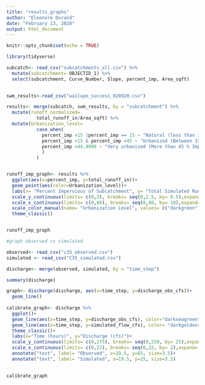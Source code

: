 ```yaml
---
title: "results_graphs"
author: "Eleonore Durand"
date: "February 13, 2020"
output: html_document
---
```


```r
knitr::opts_chunk$set(echo = TRUE)
```

```r
library(tidyverse)
```


```r
subcatch<- read_csv("subcatchments_all.csv") %>% 
  mutate(subcatchment= OBJECTID_1) %>% 
  select(subcatchment, Curve_Number, Slope, percent_imp, Area_sqft)
  

swm_results<-read_csv("wailupe_success_020920.csv")

results<- merge(subcatch, swm_results, by = "subcatchment") %>% 
  mutate(runoff_normalized= 
           total_runoff_in/Area_sqft) %>% 
  mutate(Urbanization_level= 
           case_when(
             percent_imp <15 |percent_imp == 15 ~ "Natural (less than 15 % Impervious)",
             percent_imp >15 & percent_imp <45 ~ "Urbanized (Between 15 and 45 % Impervious)",
             percent_imp >44.9999 ~ "Very urbanized (More than 45 % Impervious)"
             )
           )


runoff_imp_graph<- results %>% 
  ggplot(aes(x=percent_imp, y=total_runoff_in))+
  geom_point(aes(color=Urbanization_level))+
  labs(x= "Percent Impervious of Subcatchment", y= "Total Simulated Runoff (inches)")+
  scale_y_continuous(limits= c(0,3), breaks= seq(0,2.5, by= 0.5),expand= c(0,0))+
  scale_x_continuous(limits= c(0,80), breaks= seq(0,80, by= 10),expand= c(0,0))+
  scale_color_manual(name= "Urbanization Level", values= c("darkgreen", "darkseagreen", "darkgoldenrod1"))+
  theme_classic()


runoff_imp_graph

```


```r
#graph observed vs simulated

observed<- read_csv("c35_observed.csv")
simulated <- read_csv("C35_simulated.csv")

discharge<- merge(observed, simulated, by = "time_step")

summary(discharge)

graph<- discharge(discharge, aes(x=time_step, y=discharge_obs_cfs))+
  geom_line()
  
calibrate_graph<- discharge %>% 
  ggplot()+
  geom_line(aes(x=time_step, y=discharge_obs_cfs), color="darkseagreen")+
  geom_line(aes(x=time_step, y=simulated_flow_cfs), color= "darkgoldenrod1")+
  theme_classic()+
  labs(x="Time (hours)", y="Discharge (cfs)")+
  scale_y_continuous(limits= c(0,275), breaks= seq(0,250, by= 25),expand= c(0,0))+
  scale_x_continuous(limits= c(0,22), breaks= seq(0,22, by= 2),expand= c(0,0))+
  annotate("text", label= "Observed", x=19.5, y=65, size=3.5)+
  annotate("text", label= "Simulated", x=19.5, y=25, size=3.5)
 

calibrate_graph  

```

